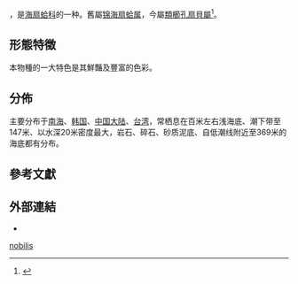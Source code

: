 {{noteTA
|T=zh-cn:华贵栉孔扇贝; zh-tw:高貴海扇蛤;
|1=zh-cn:华贵栉孔扇贝; zh-tw:高貴海扇蛤;
}}
{{Speciesbox
 | image = ヒオウギガイ (桧扇貝、Noble scallop) Chlamys nobilis.jpg
 | taxon = Mimachlamys nobilis
 | authority = ({{tsl|en|Lovell Augustus Reeve|洛弗爾·奧古斯都·里夫|Reeve}}, 1852)
 | synonyms =
* ''Chlamys nobilis'' {{small| (Röding, 1798)}}<ref>{{cite web | url = http://zipcodezoo.com/Animals/C/Chlamys_nobilis/ | title = Chlamys nobilis | access-date = 2014-06-20 | language=en }}</ref>
}}
{{地区用词4|start=学名：''{{lang|la|Mimachlamys nobilis}}''|cn=华贵栉孔扇贝|tw=高貴海扇蛤|as=称}}，是[[海扇蛤科|海扇蛤科]]的一种{{r|shell_2297|TaiBNET}}。舊屬[[锦海扇蛤属|锦海扇蛤属]]{{r|shell_2297|TaiBNET}}，今屬[[類櫛孔扇貝屬|類櫛孔扇貝屬]]<ref>{{cite web | url = http://www.uniprot.org/taxonomy/106276 | title = ''Mimachlamys nobilis'' (Noble scallop) (Chlamys nobilis) | author =  | access-date = 2014-06-20 | archive-date = 2017-07-10 | archive-url = https://web.archive.org/web/20170710114018/http://www.uniprot.org/taxonomy/106276 | dead-url = no }}</ref>。

==形態特徵==
本物種的一大特色是其鮮豔及豐富的色彩{{r|cnki|tvb}}。

==分佈==
主要分布于[[南海|南海]]、[[韩国|韩国]]、[[中国大陆|中国大陆]]、[[台湾|台湾]]{{r|shell_2297|TaiBNET}}，常栖息在百米左右浅海底、潮下带至147米、以水深20米密度最大，岩石、碎石、砂质泥底、自低潮线附近至369米的海底都有分布。{{r|shell_2297|TaiBNET}}

==參考文獻==
{{reflist |refs=
<ref name="cnki">{{cite journal
 |url=http://xuewen.cnki.net/ArticleCatalog.aspx?filename=1011206665.nh&dbtype=CMFD&dbname=CMFD2012
 |title=华贵栉孔扇贝橙色闭壳肌个体富集类胡萝卜素原因的初步研究
 |author=[[刘合露|刘合露]]
 |journal=汕头大学 硕士论文 |year=2011
 |language=zh-hans }}</ref>
<ref name="shell_2297">{{cite web
 |url=http://shell.sinica.edu.tw/chinese/shellbase_detail.php?science_no=2297
 |title=国际贝库：华贵栉孔扇贝 |publisher=台湾贝类资料库
 |access-date=2019-07-13 |language=zh-hant }}</ref>
<ref name="TaiBNET">{{TaiBNET| zh=高貴海扇蛤 | id=313479 | binomial=Chlamys nobilis | authority=Reeve, 1852 | var= | access-date=2019-07-14}}</ref>
<ref name="tvb">[[香港原味道#第三輯|香港原味道]]，2019-06-02, TVB</ref>
}}

==外部連結==
{{commonscat|Chlamys nobilis}}
* {{wikispecies-inline|Chlamys nobilis}}
{{Taxonbar}}
[[Category:類櫛孔扇貝屬|nobilis]]
{{Mollusc-stub}}